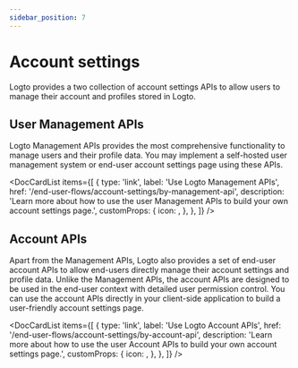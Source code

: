 ```yaml
---
sidebar_position: 7
---
```



# Account settings

Logto provides a two collection of account settings APIs to allow users to manage their account and profiles stored in Logto.

## User Management APIs

Logto Management APIs provides the most comprehensive functionality to manage users and their profile data. You may implement a self-hosted user management system or end-user account settings page using these APIs.

<DocCardList
  items={[
    {
      type: 'link',
      label: 'Use Logto Management APIs',
      href: '/end-user-flows/account-settings/by-management-api',
      description:
        'Learn more about how to use the user Management APIs to build your own account settings page.',
      customProps: {
        icon: <GearIcon />,
      },
    },
  ]}
/>

## Account APIs

Apart from the Management APIs, Logto also provides a set of end-user account APIs to allow end-users directly manage their account settings and profile data. Unlike the Management APIs, the account APIs are designed to be used in the end-user context with detailed user permission control. You can use the account APIs directly in your client-side application to build a user-friendly account settings page.

<DocCardList
  items={[
    {
      type: 'link',
      label: 'Use Logto Account APIs',
      href: '/end-user-flows/account-settings/by-account-api',
      description:
        'Learn more about how to use the user Account APIs to build your own account settings page.',
      customProps: {
        icon: <GearIcon />,
      },
    },
  ]}
/>

